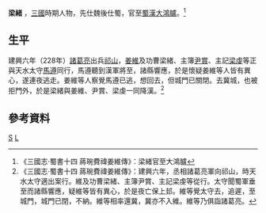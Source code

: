 '''梁緒''' {{BD|？年||？年||catIdx=L}}，[[三國|三國]]時期人物，先仕魏後仕蜀，官至[[蜀漢|蜀漢]][[大鴻臚|大鴻臚]]。<ref>《三國志·蜀書十四 蔣琬費禕姜維傳》：梁緒官至大鴻臚</ref>

==生平==
建興六年（228年）[[諸葛亮|諸葛亮]]出兵[[祁山|祁山]]，[[姜維|姜維]]及功曹梁緒、主簿[[尹賞_(三國)|尹賞]]、主記[[梁虔|梁虔]]等正與天水太守[[馬遵|馬遵]]同行，馬遵聽到漢軍將至，諸縣響應，於是懷疑姜維等人皆有異心，遂連夜逃走。姜維等人察覺馬遵已逃，想回去，但城門已關閉。去冀城，也被拒門外，於是梁緒與姜維、尹賞、梁虔一同降漢。<ref>《三國志·蜀書十四 蔣琬費禕姜維傳》：建興六年，丞相諸葛亮軍向祁山，時天水太守適出案行。維及功曹梁緒、主簿尹賞、主記梁虔等從行。太守聞蜀軍垂至而諸縣響應，疑維等皆有異心，於是夜亡保上邽。維等覺太守去，追遲，至城門，城門已閉，不納。維等相率還冀，冀亦不入維。維等乃俱詣諸葛亮。</ref>

==參考資料==
{{reflist}}
{{三國人物小作品}}

[[Category:梁姓|S]]
[[Category:蜀漢政治人物|L]]
